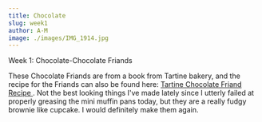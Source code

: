 ```yaml
---
title: Chocolate
slug: week1
author: A-M
image: ./images/IMG_1914.jpg
---
```


<div className="main-page-container">
  <p className="main-page-header">Week 1: Chocolate-Chocolate Friands</p>
  <p className="post-text">
    These Chocolate Friands are from a book from Tartine bakery, and the recipe for the
    Friands can also be found here: <a
    className="category-link baking"
    href="http://www.crumblycookie.net/2011/08/18/chocolate-friands/"
  >
    Tartine Chocolate Friand Recipe
  </a> . Not the best looking things I've
    made lately since I utterly failed at properly greasing the mini muffin pans
    today, but they are a really fudgy brownie like cupcake. I would definitely
    make them again.
  </p>

</div>
